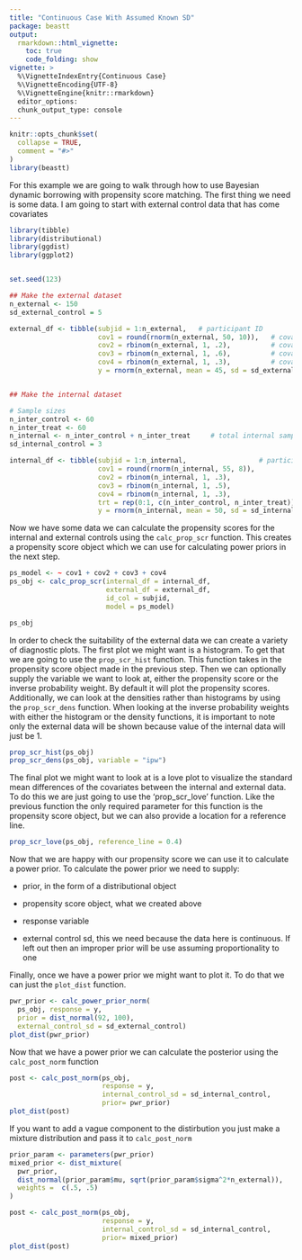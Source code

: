 ```yaml
---
title: "Continuous Case With Assumed Known SD"
package: beastt
output: 
  rmarkdown::html_vignette:
    toc: true
    code_folding: show
vignette: >
  %\VignetteIndexEntry{Continuous Case}
  %\VignetteEncoding{UTF-8}
  %\VignetteEngine{knitr::rmarkdown}
  editor_options:
  chunk_output_type: console
---
```


```r
knitr::opts_chunk$set(
  collapse = TRUE,
  comment = "#>"
)
library(beastt)
```

For this example we are going to walk through how to use Bayesian dynamic borrowing with propensity score matching. The first thing we need is some data. I am going to start with external control data that has come covariates

```r
library(tibble)
library(distributional)
library(ggdist)
library(ggplot2)


set.seed(123)

## Make the external dataset
n_external <- 150
sd_external_control = 5

external_df <- tibble(subjid = 1:n_external,   # participant ID
                      cov1 = round(rnorm(n_external, 50, 10)),   # covariate 1
                      cov2 = rbinom(n_external, 1, .2),          # covariate 2  (binary): ~20% level 1
                      cov3 = rbinom(n_external, 1, .6),          # covariate 3  (binary): ~60% level 1
                      cov4 = rbinom(n_external, 1, .3),          # covariate 4  (binary): ~30% level 1
                      y = rnorm(n_external, mean = 45, sd = sd_external_control))


## Make the internal dataset

# Sample sizes
n_inter_control <- 60
n_inter_treat <- 60
n_internal <- n_inter_control + n_inter_treat     # total internal sample size
sd_internal_control = 3

internal_df <- tibble(subjid = 1:n_internal,                  # participant ID
                      cov1 = round(rnorm(n_internal, 55, 8)),          # covariate 1: mean=55, SD=8 (not mean=50, SD=10)
                      cov2 = rbinom(n_internal, 1, .3),                # covariate 2: ~30% level 1 (not 20%)
                      cov3 = rbinom(n_internal, 1, .5),                # covariate 3: ~50% level 1 (not 60%)
                      cov4 = rbinom(n_internal, 1, .3),                # covariate 4: ~30% level 1 (same)
                      trt = rep(0:1, c(n_inter_control, n_inter_treat)), # treatment (0: control, 1: active treatment)
                      y = rnorm(n_internal, mean = 50, sd = sd_internal_control))    # response  
```

Now we have some data we can calculate the propensity scores for the internal and external controls using the `calc_prop_scr` function. This creates a propensity score object which we can use for calculating power priors in the next step.

```r
ps_model <- ~ cov1 + cov2 + cov3 + cov4
ps_obj <- calc_prop_scr(internal_df = internal_df, 
                        external_df = external_df, 
                        id_col = subjid,
                        model = ps_model)

ps_obj
```

In order to check the suitability of the external data we can create a variety of diagnostic plots. The first plot we might want is a histogram. To get that we are going to use the `prop_scr_hist` function. This function takes in the propensity score object made in the previous step. Then we can optionally supply the variable we want to look at, either the propensity score or the inverse probability weight. By default it will plot the propensity scores. Additionally, we can look at the densities rather than histograms by using the `prop_scr_dens` function. When looking at the inverse probability weights with either the histogram or the density functions, it is important to note only the external data will be shown because value of the internal data will just be 1.

```r
prop_scr_hist(ps_obj)
prop_scr_dens(ps_obj, variable = "ipw")
```

The final plot we might want to look at is a love plot to visualize the standard mean differences of the covariates between the internal and external data. To do this we are just going to use the 'prop_scr_love' function. Like the previous function the only required parameter for this function is the propensity score object, but we can also provide a location for a reference line.

```r
prop_scr_love(ps_obj, reference_line = 0.4)
```

Now that we are happy with our propensity score we can use it to calculate a power prior. To calculate the power prior we need to supply:

-   prior, in the form of a distributional object

-   propensity score object, what we created above

-   response variable

-   external control sd, this we need because the data here is continuous. If left out then an improper prior will be use assuming proportionality to one

Finally, once we have a power prior we might want to plot it. To do that we can just the `plot_dist` function.

```r
pwr_prior <- calc_power_prior_norm(
  ps_obj, response = y, 
  prior = dist_normal(92, 100), 
  external_control_sd = sd_external_control)
plot_dist(pwr_prior)
```


Now that we have a power prior we can calculate the posterior using the `calc_post_norm` function 
```r
post <- calc_post_norm(ps_obj,
                       response = y,
                       internal_control_sd = sd_internal_control, 
                       prior= pwr_prior)
plot_dist(post)
```

If you want to add a vague component to the distirbution you just make a mixture distribution and pass it to `calc_post_norm`

```r
prior_param <- parameters(pwr_prior)
mixed_prior <- dist_mixture(
  pwr_prior, 
  dist_normal(prior_param$mu, sqrt(prior_param$sigma^2*n_external)),
  weights =  c(.5, .5)
)

post <- calc_post_norm(ps_obj,
                       response = y,
                       internal_control_sd = sd_internal_control, 
                       prior= mixed_prior)
plot_dist(post)
```


